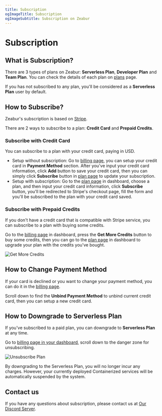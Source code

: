 ```yaml
---
title: Subscription
ogImageTitle: Subscription
ogImageSubtitle: Subscription on Zeabur
---
```



<WorkingInProgress />

# Subscription

## What is Subscription?

There are 3 types of plans on Zeabur: **Serverless Plan**, **Developer Plan** and **Team Plan**.
You can check the details of each plan on [plans](/billing/plans) page.

If you has not subscribed to any plan, you'll be considered as a **Serverless Plan** user by default.

## How to Subscribe?

Zeabur's subscription is based on [Stripe](https://stripe.com/).

There are 2 ways to subscribe to a plan: **Credit Card** and **Prepaid Credits**.

### Subscribe with Credit Card

You can subscribe to a plan with your credit card, paying in USD.

- Setup without subscription: Go to [billing page](https://dash.zeabur.com/account/billing), you can setup your credit card in **Payment Method** section. After you've input your credit card information, click **Add** button to save your credit card, then you can simply click **Subscribe** button in [plan page](https://dash.zeabur.com/update-plan) to update your subscription.
- Setup with subscription: Go to the [plan page](https://dash.zeabur.com/update-plan) in dashboard, choose a plan, and then input your credit card information, click **Subscribe** button, you'll be redirected to Stripe's checkout page, fill the form and you'll be subscribed to the plan with your credit card saved.

### Subscribe with Prepaid Credits

If you don't have a credit card that is compatible with Stripe service, you can subscribe to a plan with buying some credits.

Go to the [billing page](https://dash.zeabur.com/account/billing) in dashboard, press the **Get More Credits** button to buy some credits, then you can go to the [plan page](https://dash.zeabur.com/update-plan) in dashboard to upgrade your plan with the credits you've bought.

![Get More Credits](/billing/subscription/get-more-credits.png)

## How to Change Payment Method 

If your card is declined or you want to change your payment method, you can do it in the [billing page](https://dash.zeabur.com/account/billing).

Scroll down to find the **Unbind Payment Method** to unbind current credit card, then you can setup a new credit card.

## How to Downgrade to Serverless Plan

If you've subscribed to a paid plan, you can downgrade to **Serverless Plan** at any time.

Go to [billing page in your dashboard](https://dash.zeabur.com/account/billing), scroll down to the danger zone for unsubscribing.

![Unsubscribe Plan](/billing/subscription/unsubscribe.png)

<Callout>
    By downgrading to the Serverless Plan, you will no longer incur any charges. However, your currently deployed Containerized services will be automatically suspended by the system.
</Callout>

## Contact us

If you have any questions about subscription, please contact us at [Our Discord Server](https://discord.gg/DrdGCvXEyY).
